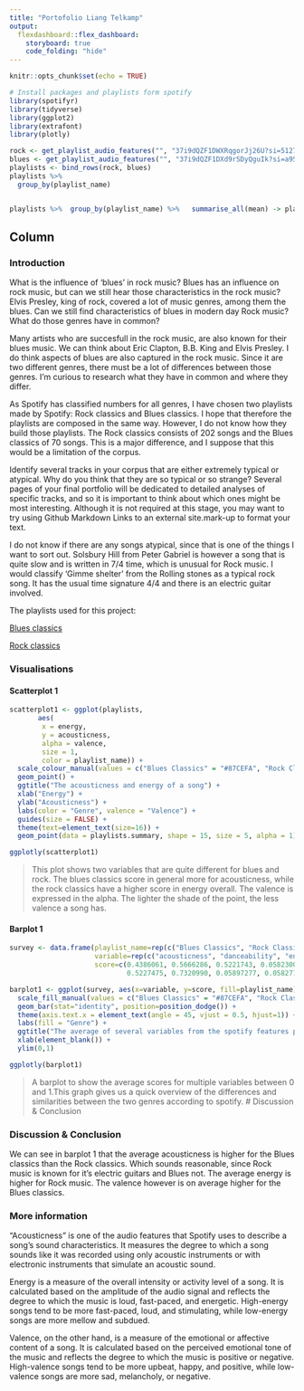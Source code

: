 ```yaml
---
title: "Portofolio Liang Telkamp"
output: 
  flexdashboard::flex_dashboard:
    storyboard: true
    code_folding: "hide"
---
```


```r
knitr::opts_chunk$set(echo = TRUE)
```

```r
# Install packages and playlists form spotify
library(spotifyr)
library(tidyverse)
library(ggplot2)
library(extrafont)
library(plotly)

rock <- get_playlist_audio_features("", "37i9dQZF1DWXRqgorJj26U?si=5127aa9b32a64a07")
blues <- get_playlist_audio_features("", "37i9dQZF1DXd9rSDyQguIk?si=a957cbd30d114d42")
playlists <- bind_rows(rock, blues)
playlists %>%
  group_by(playlist_name)


playlists %>%  group_by(playlist_name) %>%   summarise_all(mean) -> playlists.summary
```

Column {.tabset}
---------------------------
### Introduction

What is the influence of 'blues' in rock music? Blues has an influence on rock music, but can we still hear those characteristics in the rock music? Elvis Presley, king of rock, covered a lot of music genres, among them the blues. Can we still find characteristics of blues in modern day Rock music? What do those genres have in common?

Many artists who are succesfull in the rock music, are also known for their blues music. We can think about Eric Clapton, B.B. King and Elvis Presley. I do think aspects of blues are also captured in the rock music. Since it are two different genres, there must be a lot of differences between those genres. I'm curious to research what they have in common and where they differ.

As Spotify has classified numbers for all genres, I have chosen two playlists made by Spotify: Rock classics and Blues classics. I hope that therefore the playlists are composed in the same way. However, I do not know how they build those playlists. The Rock classics consists of 202 songs and the Blues classics of 70 songs. This is a major difference, and I suppose that this would be a limitation of the corpus.

Identify several tracks in your corpus that are either extremely typical or atypical. Why do you think that they are so typical or so strange? Several pages of your final portfolio will be dedicated to detailed analyses of specific tracks, and so it is important to think about which ones might be most interesting. Although it is not required at this stage, you may want to try using Github Markdown Links to an external site.mark-up to format your text.

I do not know if there are any songs atypical, since that is one of the things I want to sort out. Solsbury Hill from Peter Gabriel is however a song that is quite slow and is written in 7/4 time, which is unusual for Rock music. I would classify 'Gimme shelter' from the Rolling stones as a typical rock song. It has the usual time signature 4/4 and there is an electric guitar involved.

The playlists used for this project:

[Blues classics](https://open.spotify.com/playlist/37i9dQZF1DXd9rSDyQguIk?si=618ca90308354bbc)

[Rock classics](https://open.spotify.com/playlist/37i9dQZF1DWXRqgorJj26U?si=a3aa8ce598534ec4%3E)

### Visualisations

#### Scatterplot 1

```r
scatterplot1 <- ggplot(playlists, 
       aes(
        x = energy, 
        y = acousticness, 
        alpha = valence,
        size = 1,
        color = playlist_name)) +
  scale_colour_manual(values = c("Blues Classics" = "#87CEFA", "Rock Classics" = "#EE6363"))+
  geom_point() +
  ggtitle("The acousticness and energy of a song") +
  xlab("Energy") +
  ylab("Acousticness") +
  labs(color = "Genre", valence = "Valence") +
  guides(size = FALSE) +
  theme(text=element_text(size=16)) +
  geom_point(data = playlists.summary, shape = 15, size = 5, alpha = 1)

ggplotly(scatterplot1)
```

> This plot shows two variables that are quite different for blues and rock. The blues classics score in general more for acousticness, while the rock classics have a higher score in energy overall. The valence is expressed in the alpha. The lighter the shade of the point, the less valence a song has.

#### Barplot 1

```r
survey <- data.frame(playlist_name=rep(c("Blues Classics", "Rock Classics"),each=7),
                     variable=rep(c("acousticness", "danceability", "energy", "speechiness", "instrumentalness", "liveness", "valence"),2),
                     score=c(0.4386061, 0.5666286, 0.5221743, 0.05823000, 0.09435122, 0.1885686, 0.7043571, 0.1356968, 
                             0.5227475, 0.7320990, 0.05897277, 0.05827160, 0.1937203, 0.5989050))

barplot1 <- ggplot(survey, aes(x=variable, y=score, fill=playlist_name)) + 
  scale_fill_manual(values = c("Blues Classics" = "#87CEFA", "Rock Classics" = "#EE6363"))+
  geom_bar(stat="identity", position=position_dodge()) +
  theme(axis.text.x = element_text(angle = 45, vjust = 0.5, hjust=1)) +
  labs(fill = "Genre") +
  ggtitle("The average of several variables from the spotify features per genre") +
  xlab(element_blank()) +
  ylim(0,1)

ggplotly(barplot1)
```

> A barplot to show the average scores for multiple variables between 0 and 1.This graph gives us a quick overview of the differences and similarities between the two genres according to spotify. \# Discussion & Conclusion

### Discussion & Conclusion

We can see in barplot 1 that the average acousticness is higher for the Blues classics than the Rock classics. Which sounds reasonable, since Rock music is known for it's electric guitars and Blues not. The average energy is higher for Rock music. The valence however is on average higher for the Blues classics.

### More information

"Acousticness" is one of the audio features that Spotify uses to describe a song's sound characteristics. It measures the degree to which a song sounds like it was recorded using only acoustic instruments or with electronic instruments that simulate an acoustic sound.

Energy is a measure of the overall intensity or activity level of a song. It is calculated based on the amplitude of the audio signal and reflects the degree to which the music is loud, fast-paced, and energetic. High-energy songs tend to be more fast-paced, loud, and stimulating, while low-energy songs are more mellow and subdued.

Valence, on the other hand, is a measure of the emotional or affective content of a song. It is calculated based on the perceived emotional tone of the music and reflects the degree to which the music is positive or negative. High-valence songs tend to be more upbeat, happy, and positive, while low-valence songs are more sad, melancholy, or negative.
